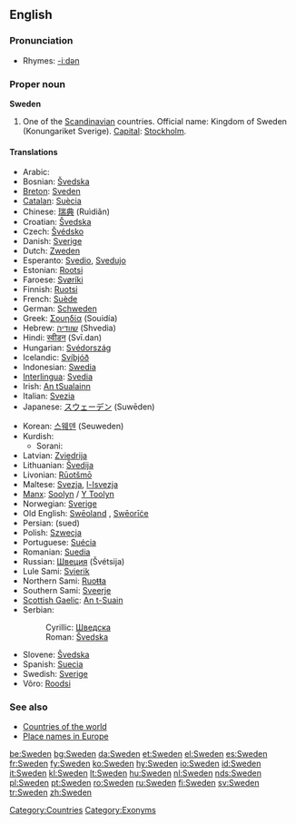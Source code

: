 ==English==
{{wikipedia}}

===Pronunciation===
*Rhymes: [[Rhymes:English:-iːdən|-iːdən]]

===Proper noun===
'''Sweden'''

# One of the [[Scandinavian]] countries. Official name: Kingdom of Sweden (Konungariket Sverige). [[Capital]]: [[Stockholm]].<!--this is irrelevant to the meaning and does not belong here: <br>By non-[[European]]s sometimes mistaken for [[Switzerland]] or [[vice versa]], perhaps due to a mix-up of the words [[Swedish]]/[[Swiss]].-->

====Translations====
{{top}}
*Arabic: {{ARchar|[[السويد]]}} {{unicode|(as-suwéid)}}
*Bosnian: [[Švedska#Bosnian|Švedska]] {{f}}
*[[Breton]]: [[Sveden]]
*[[Catalan]]: [[Suècia]] {{f}}
*Chinese: [[瑞典]] (Ruìdiǎn)
*Croatian: [[Švedska#Croatian|Švedska]] {{f}}
*Czech: [[Švédsko]]
*Danish: [[Sverige]]
*Dutch: [[Zweden]]
*Esperanto: [[Svedio]], [[Svedujo]]
*Estonian: [[Rootsi]]
*Faroese: [[Svøríki]] {{n}}
*Finnish: [[Ruotsi]]
*French: [[Suède]] {{f}}
*German: [[Schweden]] {{n}}
*Greek: [[Σουηδία]] (Souidía) {{f}}
*Hebrew: [[שוודיה]] (Shvedia)
*Hindi: [[स्वीडन]] (Svī.dan)
*Hungarian: [[Svédország]]
*Icelandic: [[Svíþjóð]] {{f}}
*Indonesian: [[Swedia]]
*[[Interlingua]]: [[Svedia]]
*Irish: [[An tSualainn]] {{f}}
*Italian: [[Svezia]] {{f}}
*Japanese: [[スウェーデン]] (Suwēden)
{{mid}}
*Korean: [[스웨덴]] (Seuweden)
*Kurdish:
**Sorani: {{t|ku|سوید|sc=KUchar|tr=sweed}}
*Latvian: [[Zviedrija]] {{f}}
*Lithuanian: [[Švedija]]
*Livonian: [[Rūotšmō]]
*Maltese: [[Svezja]], [[l-Isvezja]]
*[[Manx]]: [[Soolyn]] / [[Y Toolyn]]
*Norwegian: [[Sverige]]
*Old English: [[Sweoland|Swēoland]] {{n}}, [[Sweorice|Swēorīċe]] {{n}}
*Persian: {{FAchar|[[سوئد]]}} (sued)
*Polish: [[Szwecja]] {{f}}
*Portuguese: [[Suécia]] {{f}}
*Romanian: [[Suedia]] {{f}}
*Russian: [[Швеция]] (Švétsija) {{f}}
*Lule Sami: [[Svierik]]
*Northern Sami: [[Ruoŧŧa]]
*Southern Sami: [[Sveerje]]
*[[Scottish Gaelic]]: [[An t-Suain]]
*Serbian:
*:Cyrillic: [[Шведска#Serbian|Шведска]] {{f}}
*:Roman: [[Švedska#Serbian|Švedska]] {{f}}
*Slovene: [[Švedska#Slovene|Švedska]] {{f}}
*Spanish: [[Suecia]] {{f}}
*Swedish: [[Sverige]]
*Võro: [[Roodsi]]
{{bottom}}

===See also===
*[[Countries of the world]]
*[[Wiktionary Appendix:Place names in Europe|Place names in Europe]]

[[Category:Countries]]
[[Category:Exonyms]]

[[be:Sweden]]
[[bg:Sweden]]
[[da:Sweden]]
[[et:Sweden]]
[[el:Sweden]]
[[es:Sweden]]
[[fr:Sweden]]
[[fy:Sweden]]
[[ko:Sweden]]
[[hy:Sweden]]
[[io:Sweden]]
[[id:Sweden]]
[[it:Sweden]]
[[kl:Sweden]]
[[lt:Sweden]]
[[hu:Sweden]]
[[nl:Sweden]]
[[nds:Sweden]]
[[pl:Sweden]]
[[pt:Sweden]]
[[ro:Sweden]]
[[ru:Sweden]]
[[fi:Sweden]]
[[sv:Sweden]]
[[tr:Sweden]]
[[zh:Sweden]]